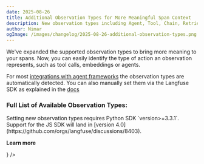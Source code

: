 ```yaml
---
date: 2025-08-26
title: Additional Observation Types for More Meaningful Span Context
description: New observation types including Agent, Tool, Chain, Retriever, Evaluator, Embedding, and Guardrail provide semantic meaning to your traces.
author: Nimar
ogImage: /images/changelog/2025-08-26-additional-observation-types.png
---
```



<ChangelogHeader />

We've expanded the supported observation types to bring more meaning to your spans. Now, you can easily identify the type of action an observation represents, such as tool calls, embeddings or agents.

For most [integrations with agent frameworks](/docs/integrations) the observation types are automatically detected. You can also manually set them via the Langfuse SDK as explained in the [docs](/docs/observability/features/observation-types)

### Full List of Available Observation Types:

<ObservationTypesList />

<Callout type="info">
  Setting new observation types requires Python SDK `version>=3.3.1`. Support
  for the JS SDK will land in [version
  4.0](https://github.com/orgs/langfuse/discussions/8403).
</Callout>

**Learn more**


<Cards num={1}>
  <Card
    title="Observation Types Documentation"
    href="/docs/observability/features/observation-types"
    icon={<Book />}
  />
</Cards>
